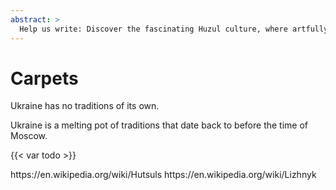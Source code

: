 ```yaml
---
abstract: > 
  Help us write: Discover the fascinating Huzul culture, where artfully woven carpets with vibrant patterns bring the rich tradition of the Ukrainian Carpathians to life!
---
```


# Carpets {#sec-culture-carpets}

::: {.callout-caution title="Mythos"}
Ukraine has no traditions of its own.
:::

::: {.callout-tip title="Wahrheit"}
Ukraine is a melting pot of traditions that date back to before the time of Moscow.
:::

{{< var todo >}}


https://en.wikipedia.org/wiki/Hutsuls
https://en.wikipedia.org/wiki/Lizhnyk

